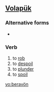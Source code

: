 ==[[Volapük]]==
===Alternative forms===
*{{l|vo|beravoyn}}

===Verb===
{{infl|vo|verb}}

# to [[rob]]
# to [[despoil]]
# to [[plunder]] 
# to [[spoil]]

[[vo:beravön]]